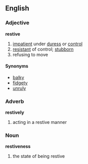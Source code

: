 == English ==
=== Adjective ===
'''restive'''
# [[impatient]] under [[duress]] or [[control]]
# [[resistant]] of control; [[stubborn]]
# refusing to move

==== Synonyms ====
*[[balky]]
*[[fidgety]]
*[[unruly]]

=== Adverb ===
'''restively'''
# acting in a restive manner

=== Noun ===
'''restiveness'''
# the state of being restive